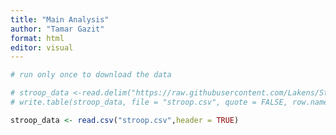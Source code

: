 ```yaml
---
title: "Main Analysis"
author: "Tamar Gazit"
format: html
editor: visual
---
```


```r
# run only once to download the data

# stroop_data <-read.delim("https://raw.githubusercontent.com/Lakens/Stroop/master/stroop.txt", header = TRUE)
# write.table(stroop_data, file = "stroop.csv", quote = FALSE, row.names = FALSE, sep = ",")

stroop_data <- read.csv("stroop.csv",header = TRUE)


```
